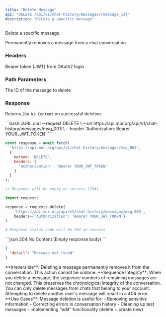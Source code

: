 ```yaml
---
title: "Delete Message"
api: "DELETE /api/v1/chat-history/messages/{message_id}"
description: "Delete a specific message"
---
```


Delete a specific message.

Permanently removes a message from a chat conversation.

### Headers

<ParamField header="Authorization" type="string" required>
  Bearer token (JWT) from OAuth2 login
</ParamField>

### Path Parameters

<ParamField path="message_id" type="string" required>
  The ID of the message to delete
</ParamField>

### Response

Returns `204 No Content` on successful deletion.

<RequestExample>
```bash cURL
curl --request DELETE \
  --url https://api.mor.org/api/v1/chat-history/messages/msg_003 \
  --header 'Authorization: Bearer YOUR_JWT_TOKEN'
```

```javascript JavaScript
const response = await fetch(
  'https://api.mor.org/api/v1/chat-history/messages/msg_003',
  {
    method: 'DELETE',
    headers: {
      'Authorization': 'Bearer YOUR_JWT_TOKEN'
    }
  }
);

// Response will be empty on success (204)
```

```python Python
import requests

response = requests.delete(
    'https://api.mor.org/api/v1/chat-history/messages/msg_003',
    headers={'Authorization': 'Bearer YOUR_JWT_TOKEN'}
)

# Response status code will be 204 on success
```
</RequestExample>

<ResponseExample>
```json 204 No Content
(Empty response body)
```

```json 404 Not Found
{
  "detail": "Message not found"
}
```
</ResponseExample>

<Warning>
  **Irreversible**: Deleting a message permanently removes it from the conversation. This action cannot be undone.
</Warning>

<Info>
  **Sequence Integrity**: When you delete a message, the sequence numbers of remaining messages are not changed. This preserves the chronological integrity of the conversation.
</Info>

<Note>
  You can only delete messages from chats that belong to your account. Attempting to delete another user's message will result in a 404 error.
</Note>

<Tip>
  **Use Cases**: Message deletion is useful for:
  - Removing sensitive information
  - Correcting errors in conversation history
  - Cleaning up test messages
  - Implementing "edit" functionality (delete + create new)
</Tip>

